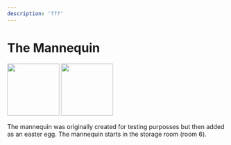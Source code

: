 ```yaml
---
description: '???'
---
```



# The Mannequin

<div style={{ display: 'table-cell', paddingRight: 30 }}>
	<Box>
		<Tabs queryString="state">
			<TabItem
				value="locked"
				label="Locked"
			>
				<img
					src="../../img/fnag/_mannequin.svg"
					width="120"
					style={{
						marginTop: 3,
						display: 'block',
						marginLeft: 'auto',
						marginRight: 'auto',
					}}
				></img>
			</TabItem>
			<TabItem
				value="unlocked"
				label="Unlocked"
			>
				<img
					src="../../img/fnag/mannequin.svg"
					width="120"
					style={{
						display: 'block',
						marginLeft: 'auto',
						marginRight: 'auto',
					}}
				></img>
			</TabItem>
		</Tabs>
	</Box>
</div>
<div style={{ display: 'table-cell', position: 'relative' }}>
	<p style={{ position: 'absolute', top: 0, width: 'max-content' }}>
		<Admonition type="info">
			The mannequin was originally created for testing purposses but then
			added as an easter egg.
		</Admonition>
		The mannequin starts in the storage room (room 6).
	</p>
</div>
